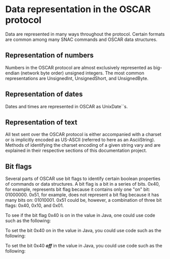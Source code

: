 = Data representation in the OSCAR protocol =

Data are represented in many ways throughout the protocol. Certain formats are common among many SNAC commands and OSCAR data structures.

== Representation of numbers ==

Numbers in the OSCAR protocol are almost exclusively represented as big-endian (network byte order) unsigned integers. The most common representations are UnsignedInt, UnsignedShort, and UnsignedByte.

== Representation of dates ==

Dates and times are represented in OSCAR as UnixDate``s.

== Representation of text ==

All text sent over the OSCAR protocol is either accompanied with a charset or is implicitly encoded as US-ASCII (referred to here as an AsciiString). Methods of identifying the charset encoding of a given string vary and are explained in their respective sections of this documentation project.

== Bit flags ==

Several parts of OSCAR use bit flags to identify certain boolean properties of commands or data structures. A bit flag is a bit in a series of bits. 0x40, for example, represents bit flag because it contains only one "on" bit: 01000000. 0x51, for example, does not represent a bit flag because it has many bits on: 01010001. 0x51 could be, however, a combination of three bit flags: 0x40, 0x10, and 0x01.

To see if the bit flag 0x40 is on in the value {{{bitFlags}}} in Java, one could use code such as the following:

{{{#!code java
// we assume this is defined
int bitFlags; // could also be long, short, or byte

if ((bitFlags & 0x40) != 0) {
    System.out.println("Bit 0x40 is on!");
}
}}}

To set the bit 0x40 on in the value {{{bitFlags}}} in Java, you could use code such as the following:

{{{#!code java
// we assume this is defined
int bitFlags; // could also be long, short, or byte

bitFlags = bitFlags | 0x40;
}}}

To set the bit 0x40 '''''off''''' in the value {{{bitFlags}}} in Java, you could use code such as the following:

{{{#!code java
// we assume this is defined
int bitFlags; // could also be long, short, or byte

bitFlags = bitFlags & ~0x40;
}}}

